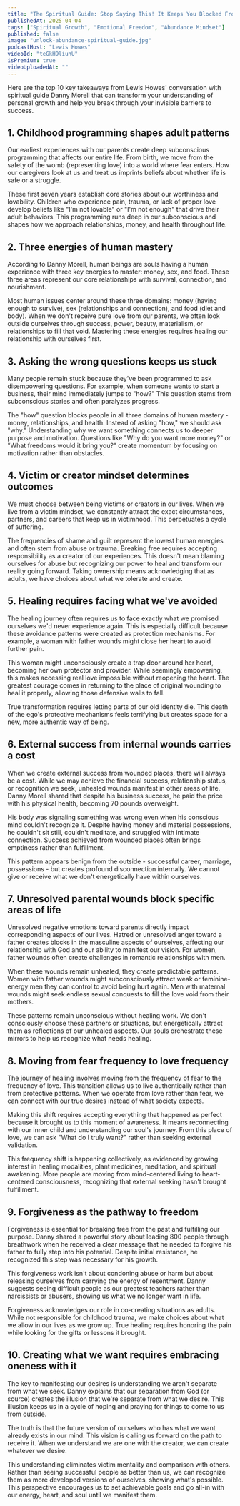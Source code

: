 ```yaml
---
title: "The Spiritual Guide: Stop Saying This! It Keeps You Blocked From Having What You Want!"
publishedAt: 2025-04-04
tags: ["Spiritual Growth", "Emotional Freedom", "Abundance Mindset"]
published: false
image: "unlock-abundance-spiritual-guide.jpg"
podcastHost: "Lewis Howes"
videoId: "teGkH9liuhU"
isPremium: true
videoUploadedAt: ""
---
```



<PodcastSummaryPageLayout frontmatter={frontmatter}>

Here are the top 10 key takeaways from Lewis Howes' conversation with spiritual guide Danny Morell that can transform your understanding of personal growth and help you break through your invisible barriers to success.

## 1. Childhood programming shapes adult patterns

Our earliest experiences with our parents create deep subconscious programming that affects our entire life. From birth, we move from the safety of the womb (representing love) into a world where fear enters. How our caregivers look at us and treat us imprints beliefs about whether life is safe or a struggle.

These first seven years establish core stories about our worthiness and lovability. Children who experience pain, trauma, or lack of proper love develop beliefs like "I'm not lovable" or "I'm not enough" that drive their adult behaviors. This programming runs deep in our subconscious and shapes how we approach relationships, money, and health throughout life.

## 2. Three energies of human mastery

According to Danny Morell, human beings are souls having a human experience with three key energies to master: money, sex, and food. These three areas represent our core relationships with survival, connection, and nourishment.

Most human issues center around these three domains: money (having enough to survive), sex (relationships and connection), and food (diet and body). When we don't receive pure love from our parents, we often look outside ourselves through success, power, beauty, materialism, or relationships to fill that void. Mastering these energies requires healing our relationship with ourselves first.

## 3. Asking the wrong questions keeps us stuck

Many people remain stuck because they've been programmed to ask disempowering questions. For example, when someone wants to start a business, their mind immediately jumps to "how?" This question stems from subconscious stories and often paralyzes progress.

The "how" question blocks people in all three domains of human mastery - money, relationships, and health. Instead of asking "how," we should ask "why." Understanding why we want something connects us to deeper purpose and motivation. Questions like "Why do you want more money?" or "What freedoms would it bring you?" create momentum by focusing on motivation rather than obstacles.

## 4. Victim or creator mindset determines outcomes

We must choose between being victims or creators in our lives. When we live from a victim mindset, we constantly attract the exact circumstances, partners, and careers that keep us in victimhood. This perpetuates a cycle of suffering.

The frequencies of shame and guilt represent the lowest human energies and often stem from abuse or trauma. Breaking free requires accepting responsibility as a creator of our experiences. This doesn't mean blaming ourselves for abuse but recognizing our power to heal and transform our reality going forward. Taking ownership means acknowledging that as adults, we have choices about what we tolerate and create.

## 5. Healing requires facing what we've avoided

The healing journey often requires us to face exactly what we promised ourselves we'd never experience again. This is especially difficult because these avoidance patterns were created as protection mechanisms. For example, a woman with father wounds might close her heart to avoid further pain.

This woman might unconsciously create a trap door around her heart, becoming her own protector and provider. While seemingly empowering, this makes accessing real love impossible without reopening the heart. The greatest courage comes in returning to the place of original wounding to heal it properly, allowing those defensive walls to fall.

True transformation requires letting parts of our old identity die. This death of the ego's protective mechanisms feels terrifying but creates space for a new, more authentic way of being.

## 6. External success from internal wounds carries a cost

When we create external success from wounded places, there will always be a cost. While we may achieve the financial success, relationship status, or recognition we seek, unhealed wounds manifest in other areas of life. Danny Morell shared that despite his business success, he paid the price with his physical health, becoming 70 pounds overweight.

His body was signaling something was wrong even when his conscious mind couldn't recognize it. Despite having money and material possessions, he couldn't sit still, couldn't meditate, and struggled with intimate connection. Success achieved from wounded places often brings emptiness rather than fulfillment.

This pattern appears benign from the outside - successful career, marriage, possessions - but creates profound disconnection internally. We cannot give or receive what we don't energetically have within ourselves.

## 7. Unresolved parental wounds block specific areas of life

Unresolved negative emotions toward parents directly impact corresponding aspects of our lives. Hatred or unresolved anger toward a father creates blocks in the masculine aspects of ourselves, affecting our relationship with God and our ability to manifest our vision. For women, father wounds often create challenges in romantic relationships with men.

When these wounds remain unhealed, they create predictable patterns. Women with father wounds might subconsciously attract weak or feminine-energy men they can control to avoid being hurt again. Men with maternal wounds might seek endless sexual conquests to fill the love void from their mothers.

These patterns remain unconscious without healing work. We don't consciously choose these partners or situations, but energetically attract them as reflections of our unhealed aspects. Our souls orchestrate these mirrors to help us recognize what needs healing.

## 8. Moving from fear frequency to love frequency

The journey of healing involves moving from the frequency of fear to the frequency of love. This transition allows us to live authentically rather than from protective patterns. When we operate from love rather than fear, we can connect with our true desires instead of what society expects.

Making this shift requires accepting everything that happened as perfect because it brought us to this moment of awareness. It means reconnecting with our inner child and understanding our soul's journey. From this place of love, we can ask "What do I truly want?" rather than seeking external validation.

This frequency shift is happening collectively, as evidenced by growing interest in healing modalities, plant medicines, meditation, and spiritual awakening. More people are moving from mind-centered living to heart-centered consciousness, recognizing that external seeking hasn't brought fulfillment.

## 9. Forgiveness as the pathway to freedom

Forgiveness is essential for breaking free from the past and fulfilling our purpose. Danny shared a powerful story about leading 800 people through breathwork when he received a clear message that he needed to forgive his father to fully step into his potential. Despite initial resistance, he recognized this step was necessary for his growth.

This forgiveness work isn't about condoning abuse or harm but about releasing ourselves from carrying the energy of resentment. Danny suggests seeing difficult people as our greatest teachers rather than narcissists or abusers, showing us what we no longer want in life.

Forgiveness acknowledges our role in co-creating situations as adults. While not responsible for childhood trauma, we make choices about what we allow in our lives as we grow up. True healing requires honoring the pain while looking for the gifts or lessons it brought.

## 10. Creating what we want requires embracing oneness with it

The key to manifesting our desires is understanding we aren't separate from what we seek. Danny explains that our separation from God (or source) creates the illusion that we're separate from what we desire. This illusion keeps us in a cycle of hoping and praying for things to come to us from outside.

The truth is that the future version of ourselves who has what we want already exists in our mind. This vision is calling us forward on the path to receive it. When we understand we are one with the creator, we can create whatever we desire.

This understanding eliminates victim mentality and comparison with others. Rather than seeing successful people as better than us, we can recognize them as more developed versions of ourselves, showing what's possible. This perspective encourages us to set achievable goals and go all-in with our energy, heart, and soul until we manifest them.

</PodcastSummaryPageLayout>
